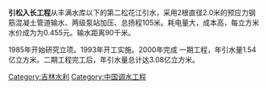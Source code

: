 {{unreferenced|time=2013-08-23T17:20:02+00:00}}
'''引松入长工程'''从丰满水库以下的第二松花江引水，采用2根直径2.0米的预应力钢筋混凝土管道输水、两级泵站加压、总扬程105米。耗电量大，成本高，每立方米水价成为为0.455元。输水距离90千米。

1985年开始研究立项。1993年开工实施。2000年完成 一期工程，年引水量1.54亿立方米。二期工程完工后，年引水量总计达3.08亿立方米。
[[Category:吉林水利|Category:吉林水利]]
[[Category:中国调水工程|Category:中国调水工程]]